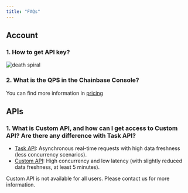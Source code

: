 ```yaml
---
title: "FAQs"
---
```


## Account

### 1. How to get API key?

![death spiral](../../images/faq/how_to_get_api_key.gif)

### 2. What is the QPS in the Chainbase Console?

You can find more information in [pricing](https://chainbase.com/pricing)

## APIs

### 1. What is Custom API, and how can I get access to Custom API? Are there any difference with Task API?

* [Task API](/platform/features/api/sql-api/datacloud-task-api): Asynchronous real-time requests with high data freshness (less concurrency scenarios).
* [Custom API](/platform/features/api/sql-api/datacloud-custom-api): High concurrency and low latency (with slightly reduced data freshness, at least 5 minutes).

Custom API is not available for all users. Please contact us for more information.
